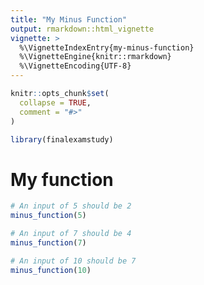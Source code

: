 ```yaml
---
title: "My Minus Function"
output: rmarkdown::html_vignette
vignette: >
  %\VignetteIndexEntry{my-minus-function}
  %\VignetteEngine{knitr::rmarkdown}
  %\VignetteEncoding{UTF-8}
---
```


```r
knitr::opts_chunk$set(
  collapse = TRUE,
  comment = "#>"
)
```

```r
library(finalexamstudy)
```

<!-- WARNING - This vignette is generated by {fusen} from /dev/flat_minus_function.Rmd: do not edit by hand -->

# My function

```r
# An input of 5 should be 2
minus_function(5)

# An input of 7 should be 4
minus_function(7)

# An input of 10 should be 7
minus_function(10)
```

